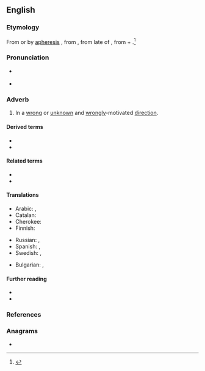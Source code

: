 ==English==

===Etymology===
From {{etyl|enm|en}} {{m|enm|astraien}} or by [[apheresis]] {{m|enm|straien}}, from {{etyl|fro|en}} {{m|fro|estraier||to stray}}, from late {{etyl|ML.|en}} of {{m|la|extravagari||to wander beyond}}, from {{etyl|la|en}} {{m|la|extra||beyond}} + {{m|la|vagari||to wander, stray}}.<ref>{{R:Century 1911}}</ref>

===Pronunciation===
* {{a|US}} {{IPA|/əˈstɹeɪ/|lang=en}}
* {{rhymes|eɪ|lang=en}}

===Adverb===
{{en-adv|?}}

# In a [[wrong]] or [[unknown]] and [[wrongly]]-motivated [[direction]].

====Derived terms====
* {{l|en|go astray}}
* {{l|en|lead astray}}

====Related terms====
* {{l|en|stray}}
* {{l|en|estray}}

====Translations====
{{trans-top|in a wrong direction}}
* Arabic: {{t|ar|بِضَلَال}}, {{t|ar|عَلَى ضَلَال}}
* Catalan: {{t+|ca|desencaminadament}}
* Cherokee: {{t|chr|ᎤᎴᎾᎯᏛ|tr=ulenahidv|sc=Cher}}
* Finnish: {{t|fi|harhaan}}
{{trans-mid}}
* Russian: {{t+|ru|заблудиться|alt=заблуди́вшись}}, {{t|ru|сби́вшись с пути́}}
* Spanish: {{t+|es|perdido}}, {{t+|es|extraviado}}
* Swedish: {{t+|sv|vilse}}, {{t|sv|på villovägar}}
{{trans-bottom}}

{{checktrans-top}}
* Bulgarian: {{t+check|bg|заблуден}}, {{t+check|bg|залутан}}
{{trans-mid}}
{{trans-bottom}}

====Further reading====
* {{R:Webster 1913}}
* {{R:OneLook}}

===References===
<references/>

===Anagrams===
* {{anagrams|en|tayras|yartas|yatras}}